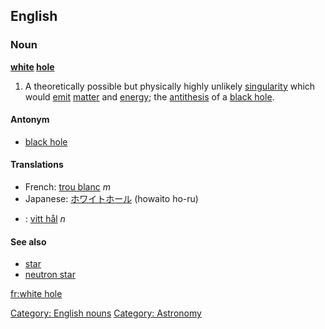 ==English==

===Noun===
{{wikipedia}}
'''[[white]] [[hole]]'''

# {{idiom}} A theoretically possible but physically highly unlikely [[singularity]] which would [[emit]] [[matter]] and [[energy]]; the [[antithesis]] of a [[black hole]].

====Antonym====
*[[black hole]]

====Translations====
*French: [[trou blanc]] ''m''
*Japanese: [[ホワイトホール]] (howaito ho-ru)
*{{sv}}: [[vitt hål]] ''n''

====See also====
*[[star]]
*[[neutron star]]

[[Category: English nouns]]
[[Category: Astronomy]]

[[fr:white hole]]